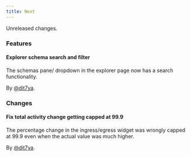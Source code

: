 ```yaml
---
title: Next
---
```


Unreleased changes.

### Features

#### Explorer schema search and filter

The schemas pane/ dropdown in the explorer page now has a search functionality.

By [@dit7ya](https://github.com/dit7ya).

### Changes

#### Fix total activity change getting capped at 99.9

The percentage change in the ingress/egress widget was wrongly capped at 99.9 even when the actual value was much higher.

By [@dit7ya](https://github.com/dit7ya).
